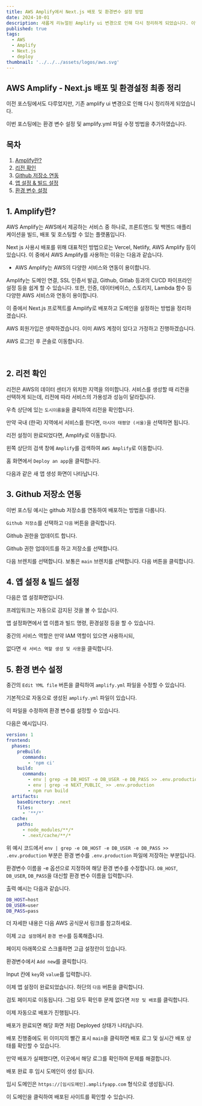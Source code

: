 ```yaml
---
title: AWS Amplify에서 Next.js 배포 및 환경변수 설정 방법
date: 2024-10-01
description: 새롭게 리뉴얼된 Amplify ui 변경으로 인해 다시 정리하게 되었습니다. 이번 포스팅에서는 AWS Amplify를 사용하여 Next.js 프로젝트를 배포하는 방법을 정리하겠습니다.
published: true
tags:
  - AWS
  - Amplify
  - Next.js
  - deploy
thumbnail: '../../../assets/logos/aws.svg'
---
```


## AWS Amplify - Next.js 배포 및 환경설정 최종 정리

이전 포스팅에서도 다루었지만, 기존 amplify ui 변경으로 인해 다시 정리하게 되었습니다.

이번 포스팅에는 환경 변수 설정 및 amplify.yml 파일 수정 방법을 추가하였습니다.

## 목차

1. [Amplify란?](#1-amplify란)
2. [리전 확인](#2-리전-확인)
3. [Github 저장소 연동](#3-github-저장소-연동)
4. [앱 설정 & 빌드 설정](#4-앱-설정--빌드-설정)
5. [환경 변수 설정](#5-환경-변수-설정)

## 1. Amplify란?

AWS Amplify는 AWS에서 제공하는 서비스 중 하나로, 프론트엔드 및 백엔드 애플리케이션을 빌드, 배포 및 호스팅할 수 있는 플랫폼입니다.

Next js 사용시 배포를 위해 대표적인 방법으로는 Vercel, Netlify, AWS Amplify 등이 있습니다. 이 중에서 AWS Amplify를 사용하는 이유는 다음과 같습니다.

- AWS Amplify는 AWS의 다양한 서비스와 연동이 용이합니다.

Amplify는 도메인 연결, SSL 인증서 발급, Github, Gitlab 등과의 CI/CD 파이프라인 설정 등을 쉽게 할 수 있습니다. 또한, 인증, 데이터베이스, 스토리지, Lambda 함수 등 다양한 AWS 서비스와 연동이 용이합니다.

이 중에서 Next.js 프로젝트를 Amplify로 배포하고 도메인을 설정하는 방법을 정리하겠습니다.

AWS 회원가입은 생략하겠습니다. 이미 AWS 계정이 있다고 가정하고 진행하겠습니다.

AWS 로그인 후 콘솔로 이동합니다.

<MDXImage src="./images/console.png" alt="AWS Console" width="100%" />

<br />

<MDXAlert
  type="info"
  message="콘솔로 이동 후 우선 매우 중요한 리전부터 확인을 해야합니다!"
/>

## 2. 리전 확인

리전은 AWS의 데이터 센터가 위치한 지역을 의미합니다. 서비스를 생성할 때 리전을 선택하게 되는데, 리전에 따라 서비스의 가용성과 성능이 달라집니다.

우측 상단에 있는 `도시이름을`을 클릭하여 리전을 확인합니다.

만약 국내 (한국) 지역에서 서비스를 한다면, `아시아 태평양 (서울)`을 선택하면 됩니다.

<MDXImage src="./images/region.png" alt="리전 선택" width="100%" />

리전 설정이 완료되었다면, Amplify로 이동합니다.

왼쪽 상단의 검색 창에 `Amplify`를 검색하여 `AWS Amplify`로 이동합니다.

<MDXImage src="./images/home.png" alt="AWS Amplify 홈 화면" width="100%" />

홈 화면에서 `Deploy an app`을 클릭합니다.

다음과 같은 새 앱 생성 화면이 나타납니다.

<MDXImage src="./images/create-app.png" alt="새 앱 생성 화면" width="100%" />

## 3. Github 저장소 연동

이번 포스팅 예시는 github 저장소를 연동하여 배포하는 방법을 다룹니다.

`Github 저장소`를 선택하고 `다음` 버튼을 클릭합니다.

Github 권한을 업데이트 합니다.

Github 권한 업데이트를 하고 저장소를 선택합니다.

<MDXImage
  src="./images/github-select.png"
  alt="Github 저장소 선택"
  width="100%"
/>

다음 브렌치를 선택합니다. 보통은 `main` 브렌치를 선택합니다. 다음 버튼을 클릭합니다.

## 4. 앱 설정 & 빌드 설정

다음은 앱 설정화면입니다.

<MDXImage src="./images/setting.png" alt="앱 설정 화면" width="100%" />

프레임워크는 자동으로 감지된 것을 볼 수 있습니다.

앱 설정화면에서 앱 이름과 빌드 명령, 환경설정 등을 할 수 있습니다.

중간의 서비스 역할은 만약 IAM 역할이 있으면 사용하시되,

없다면 `새 서비스 역할 생성 및 사용`을 클릭합니다.

<MDXAlert
  type="info"
  message="만약 환경 변수(.env)가 있다면 다음과 같이 설정합니다."
/>

## 5. 환경 변수 설정

중간의 `Edit YML file` 버튼을 클릭하여 `amplify.yml` 파일을 수정할 수 있습니다.

<MDXImage src="./images/yml.png" alt="amplify.yml 수정 화면" width="100%" />

기본적으로 자동으로 생성된 `amplify.yml` 파일이 있습니다.

이 파일을 수정하여 환경 변수를 설정할 수 있습니다.

다음은 예시입니다.

```yml
version: 1
frontend:
  phases:
    preBuild:
      commands:
        - 'npm ci'
    build:
      commands:
        - env | grep -e DB_HOST -e DB_USER -e DB_PASS >> .env.production
        - env | grep -e NEXT_PUBLIC_ >> .env.production
        - npm run build
  artifacts:
    baseDirectory: .next
    files:
      - '**/*'
  cache:
    paths:
      - node_modules/**/*
      - .next/cache/**/*
```

위 예시 코드에서 `env | grep -e DB_HOST -e DB_USER -e DB_PASS >> .env.production` 부분은 환경 변수를 `.env.production` 파일에 저장하는 부분입니다.

환경변수 이름을 -e 옵션으로 지정하여 해당 환경 변수를 수정합니다. `DB_HOST`, `DB_USER`, `DB_PASS`을 대신할 환경 변수 이름을 입력합니다.

출력 예시는 다음과 같습니다.

```bash title=".env.production"
DB_HOST=host
DB_USER=user
DB_PASS=pass
```

더 자세한 내용은 다음 AWS 공식문서 링크를 참고하세요.

<MDXLink
  href="https://docs.aws.amazon.com/ko_kr/amplify/latest/userguide/ssr-environment-variables.html"
  title="Amplify 환경 변수 설정"
/>

이제 `고급 설정`에서 `환경 변수`를 등록해줍니다.

페이지 아래쪽으로 스크롤하면 고급 설정란이 있습니다.

환경변수에서 `Add new`를 클릭합니다.

<MDXImage src="./images/env.png" alt="환경 변수 설정" width="100%" />

Input 칸에 `key`와 `value`를 입력합니다.

이제 앱 설정이 완료되었습니다. 하단의 `다음` 버튼을 클릭합니다.

검토 페이지로 이동됩니다. 그럼 모두 확인후 문제 없다면 `저장 및 배포`를 클릭합니다.

이제 자동으로 배포가 진행됩니다.

<MDXImage src="./images/deploy.png" alt="배포 진행 화면" width="100%" />

배포가 완료되면 해당 화면 처럼 Deployed 상태가 나타납니다.

배포 진행중에도 위 이미지의 빨간 표시 `main`을 클릭하면 배포 로그 및 실시간 배포 상태를 확인할 수 있습니다.

만약 배포가 실패했다면, 이곳에서 해당 로그를 확인하여 문제를 해결합니다.

배포 완료 후 임시 도메인이 생성 됩니다.

임시 도메인은 `https://[임시도메인].amplifyapp.com` 형식으로 생성됩니다.

이 도메인을 클릭하여 배포된 사이트를 확인할 수 있습니다.
